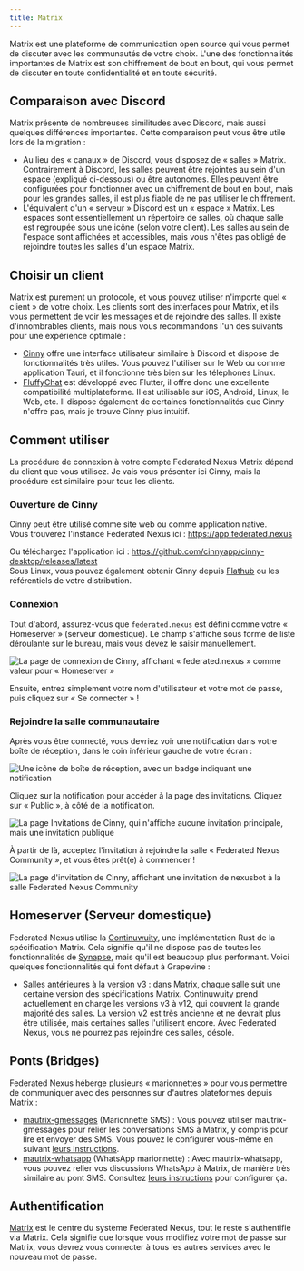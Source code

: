 ```yaml
---
title: Matrix
---
```


Matrix est une plateforme de communication open source qui vous permet de discuter avec les communautés de votre choix. L'une des fonctionnalités importantes de Matrix est son chiffrement de bout en bout, qui vous permet de discuter en toute confidentialité et en toute sécurité.

## Comparaison avec Discord

Matrix présente de nombreuses similitudes avec Discord, mais aussi quelques différences importantes. Cette comparaison peut vous être utile lors de la migration :

- Au lieu des « canaux » de Discord, vous disposez de « salles » Matrix. Contrairement à Discord, les salles peuvent être rejointes au sein d'un espace (expliqué ci-dessous) ou être autonomes. Elles peuvent être configurées pour fonctionner avec un chiffrement de bout en bout, mais pour les grandes salles, il est plus fiable de ne pas utiliser le chiffrement.
- L'équivalent d'un « serveur » Discord est un « espace » Matrix. Les espaces sont essentiellement un répertoire de salles, où chaque salle est regroupée sous une icône (selon votre client). Les salles au sein de l'espace sont affichées et accessibles, mais vous n'êtes pas obligé de rejoindre toutes les salles d'un espace Matrix.

## Choisir un client

Matrix est purement un protocole, et vous pouvez utiliser n'importe quel « client » de votre choix. Les clients sont des interfaces pour Matrix, et ils vous permettent de voir les messages et de rejoindre des salles. Il existe d'innombrables clients, mais nous vous recommandons l'un des suivants pour une expérience optimale :

- [Cinny](https://cinny.in) offre une interface utilisateur similaire à Discord et dispose de fonctionnalités très utiles. Vous pouvez l'utiliser sur le Web ou comme application Tauri, et il fonctionne très bien sur les téléphones Linux.
- [FluffyChat](https://fluffychat.im) est développé avec Flutter, il offre donc une excellente compatibilité multiplateforme. Il est utilisable sur iOS, Android, Linux, le Web, etc. Il dispose également de certaines fonctionnalités que Cinny n'offre pas, mais je trouve Cinny plus intuitif.

## Comment utiliser

La procédure de connexion à votre compte Federated Nexus Matrix dépend du client que vous utilisez. Je vais vous présenter ici Cinny, mais la procédure est similaire pour tous les clients.

### Ouverture de Cinny

Cinny peut être utilisé comme site web ou comme application native.  
Vous trouverez l'instance Federated Nexus ici : https://app.federated.nexus

Ou téléchargez l'application ici : https://github.com/cinnyapp/cinny-desktop/releases/latest  
Sous Linux, vous pouvez également obtenir Cinny depuis [Flathub](https://flathub.org/apps/in.cinny.Cinny) ou les référentiels de votre distribution.

### Connexion

Tout d'abord, assurez-vous que `federated.nexus` est défini comme votre « Homeserver » (serveur domestique). Le champ s'affiche sous forme de liste déroulante sur le bureau, mais vous devez le saisir manuellement.

![La page de connexion de Cinny, affichant « federated.nexus » comme valeur pour « Homeserver »](../../../../images/matrix/homeserver.png)

Ensuite, entrez simplement votre nom d'utilisateur et votre mot de passe, puis cliquez sur « Se connecter » !

### Rejoindre la salle communautaire

Après vous être connecté, vous devriez voir une notification dans votre boîte de réception, dans le coin inférieur gauche de votre écran :

![Une icône de boîte de réception, avec un badge indiquant une notification](../../../../images/matrix/badge.png)

Cliquez sur la notification pour accéder à la page des invitations. Cliquez sur « Public », à côté de la notification.

![La page Invitations de Cinny, qui n'affiche aucune invitation principale, mais une invitation publique](../../../../images/matrix/invite.png)

À partir de là, acceptez l'invitation à rejoindre la salle « Federated Nexus Community », et vous êtes prêt(e) à commencer !

![La page d'invitation de Cinny, affichant une invitation de nexusbot à la salle Federated Nexus Community](../../../../images/matrix/accept.png)

## Homeserver (Serveur domestique)

Federated Nexus utilise la [Continuwuity](https://continuwuity.org/), une implémentation Rust de la spécification Matrix. Cela signifie qu'il ne dispose pas de toutes les fonctionnalités de [Synapse](https://element-hq.github.io/synapse/latest/), mais qu'il est beaucoup plus performant. Voici quelques fonctionnalités qui font défaut à Grapevine :

- Salles antérieures à la version v3 : dans Matrix, chaque salle suit une certaine version des spécifications Matrix. Continuwuity prend actuellement en charge les versions v3 à v12, qui couvrent la grande majorité des salles. La version v2 est très ancienne et ne devrait plus être utilisée, mais certaines salles l'utilisent encore. Avec Federated Nexus, vous ne pourrez pas rejoindre ces salles, désolé.

## Ponts (Bridges)

Federated Nexus héberge plusieurs « marionnettes » pour vous permettre de communiquer avec des personnes sur d'autres plateformes depuis Matrix :

- [mautrix-gmessages](https://docs.mau.fi/bridges/go/gmessages/index.html) (Marionnette SMS) : Vous pouvez utiliser mautrix-gmessages pour relier les conversations SMS à Matrix, y compris pour lire et envoyer des SMS. Vous pouvez le configurer vous-même en suivant [leurs instructions](https://docs.mau.fi/bridges/go/gmessages/authentication.html).
- [mautrix-whatsapp](https://docs.mau.fi/bridges/go/whatsapp/index.html) (WhatsApp marionnette) : Avec mautrix-whatsapp, vous pouvez relier vos discussions WhatsApp à Matrix, de manière très similaire au pont SMS. Consultez [leurs instructions](https://docs.mau.fi/bridges/go/whatsapp/authentication.html) pour configurer ça.

## Authentification

[Matrix](https://matrix.org) est le centre du système Federated Nexus, tout le reste s'authentifie via Matrix. Cela signifie que lorsque vous modifiez votre mot de passe sur Matrix, vous devrez vous connecter à tous les autres services avec le nouveau mot de passe.
